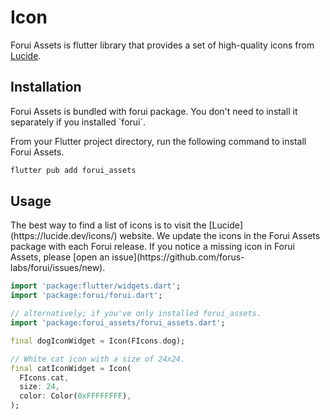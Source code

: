 
# Icon

Forui Assets is flutter library that provides a set of high-quality icons from [Lucide](https://lucide.dev/).

## Installation

<Callout type="info">
  Forui Assets is bundled with forui package. You don't need to install it separately if you installed `forui`.
</Callout>

From your Flutter project directory, run the following command to install Forui Assets.

```bash filename="bash" copy
flutter pub add forui_assets
```

## Usage

<Callout type="info">
  The best way to find a list of icons is to visit the [Lucide](https://lucide.dev/icons/) website. We update the icons
  in the Forui Assets package with each Forui release. If you notice a missing icon in Forui Assets, please [open an
  issue](https://github.com/forus-labs/forui/issues/new).
</Callout>

```dart copy
import 'package:flutter/widgets.dart';
import 'package:forui/forui.dart';

// alternatively; if you've only installed forui_assets.
import 'package:forui_assets/forui_assets.dart';

final dogIconWidget = Icon(FIcons.dog);

// White cat icon with a size of 24x24.
final catIconWidget = Icon(
  FIcons.cat,
  size: 24,
  color: Color(0xFFFFFFFF),
);
```
